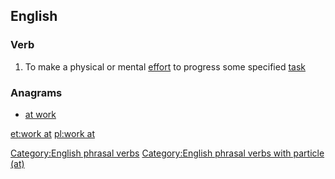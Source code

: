 ==English==

===Verb===
{{en-verb|works at|working at|worked at|head=[[work]] [[at]]}}

# {{context|transitive|lang=en}} To make a physical or mental [[effort]] to progress some specified [[task]]

===Anagrams===
* [[at work#English|at work]]

[[Category:English phrasal verbs]]
[[Category:English phrasal verbs with particle (at)]]

[[et:work at]]
[[pl:work at]]
